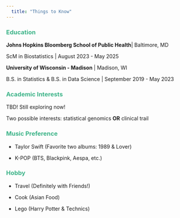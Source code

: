 ```yaml
---
  title: "Things to Know"
---
```


::: {#hero-heading}
### [Education]{style="color:#3eb489;"}

**Johns Hopkins Bloomberg School of Public Health**\| Baltimore, MD

ScM in Biostatistics \| August 2023 - May 2025

**University of Wisconsin - Madison** \| Madison, WI

B.S. in Statistics & B.S. in Data Science \| September 2019 - May 2023

### [Academic Interests]{style="color:#3eb489;"}

TBD! Still exploring now!

Two possible interests: statistical genomics **OR** clinical trail

### [Music Preference]{style="color:#3eb489;"}

- Taylor Swift (Favorite two albums: 1989 & Lover)

- K-POP (BTS, Blackpink, Aespa, etc.)

### [Hobby]{style="color:#3eb489;"}

- Travel (Definitely with Friends!)

- Cook (Asian Food)

- Lego (Harry Potter & Technics)
:::
